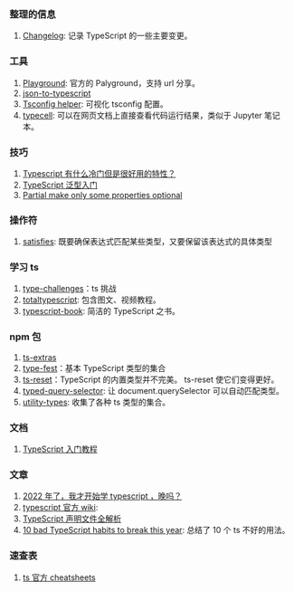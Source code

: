 ### 整理的信息

1. [Changelog](./Typescript/changelog.mdx): 记录 TypeScript 的一些主要变更。

### 工具

1. [Playground](https://www.typescriptlang.org/play): 官方的 Palyground，支持 url 分享。
2. [json-to-typescript](https://transform.tools/json-to-typescript)
3. [Tsconfig helper](https://tsconfiger.netlify.app/): 可视化 tsconfig 配置。<Badge githu="https://github.com/yue1123/ts-config-helper" />
4. [typecell](https://www.typecell.org/): 可以在网页文档上直接查看代码运行结果，类似于 Jupyter 笔记本。<Badge github="https://github.com/TypeCellOS/TypeCell" />

### 技巧

1. [Typescript 有什么冷门但是很好用的特性？](https://www.zhihu.com/question/276172039)
2. [TypeScript 泛型入门](https://mp.weixin.qq.com/s/MPBNIz8dbDtVTYA2Z_0UAw)
3. [Partial make only some properties optional ](https://github.com/Microsoft/TypeScript/issues/25760)

### 操作符

1. [satisfies](https://devblogs.microsoft.com/typescript/announcing-typescript-4-9-beta/#hamilton): 既要确保表达式匹配某些类型，又要保留该表达式的具体类型

### 学习 ts

1. [type-challenges](https://github.com/type-challenges/type-challenges)：ts 挑战
2. [totaltypescript](https://www.totaltypescript.com/the-empty-object-type-in-typescript): 包含图文、视频教程。
3. [typescript-book](https://github.com/gibbok/typescript-book/blob/main/README-zh_CN.md): 简洁的 TypeScript 之书。<Badge github="https://github.com/gibbok/typescript-book" />

### npm 包

1. [ts-extras](https://github.com/sindresorhus/ts-extras)
2. [type-fest](https://github.com/sindresorhus/type-fest)：基本 TypeScript 类型的集合
3. [ts-reset](https://github.com/total-typescript/ts-reset)：TypeScript 的内置类型并不完美。 ts-reset 使它们变得更好。
4. [typed-query-selector](https://github.com/g-plane/typed-query-selector): 让 document.querySelector 可以自动匹配类型。<Badge github="https://github.com/g-plane/typed-query-selector" npm="typed-query-selector" />
5. [utility-types](https://github.com/piotrwitek/utility-types): 收集了各种 ts 类型的集合。<Badge github="https://github.com/piotrwitek/utility-types" npm="utility-types" />

### 文档

1. [TypeScript 入门教程](https://ts.xcatliu.com/)

### 文章

1. [2022 年了，我才开始学 typescript ，晚吗？](https://juejin.cn/post/7124117404187099172)
2. [typescript 官方 wiki](https://github.com/microsoft/TypeScript/wiki/Performance): <Badge rate="5" />
3. [TypeScript 声明文件全解析](https://mp.weixin.qq.com/s?__biz=MzI1ODE4NzE1Nw==&mid=2247489288&idx=1&sn=13190fd194886a066edaf16d68eb9a02)
4. [10 bad TypeScript habits to break this year](https://startup-cto.net/10-bad-typescript-habits-to-break-this-year/): 总结了 10 个 ts 不好的用法。

### 速查表

1. [ts 官方 cheatsheets](https://www.typescriptlang.org/cheatsheets)